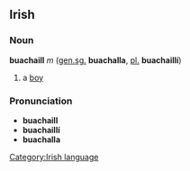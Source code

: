 ==Irish==
===Noun===
'''buachaill''' ''m'' ([[genitive|gen.]][[singular|sg.]] '''buachalla''', [[plural|pl.]] '''buachaillí''')
#a [[boy]]

===Pronunciation===
*'''buachaill''' {{IPA|[&#712;bu&#601;x&#601;&#654;]}}
*'''buachaillí''' {{IPA|[&#712;bu&#601;x&#601;&#654;i&#720;]}}
*'''buachalla''' {{IPA|[&#712;bu&#601;x&#601;l&#601;]}}

[[Category:Irish language]]